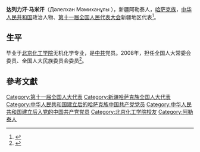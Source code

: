 '''达列力汗·马米汗'''（Дәлелхан Мәмиханұлы {{bd|1945年||}}），新疆阿勒泰人，[[哈萨克族|哈萨克族]]，[[中华人民共和国|中华人民共和国]]政治人物、[[第十一届全国人民代表大会|第十一届全国人民代表大会]]新疆地区代表<ref>{{cite web|author=新华网|title=第十一届全国人大代表|url=http://news.xinhuanet.com/ziliao/2008-03/03/content_7708230.htm?node=36628|publisher=新华网|accessdate=2014-01-07|archive-date=2014-01-10|archive-url=https://web.archive.org/web/20140110211415/http://news.xinhuanet.com/ziliao/2008-03/03/content_7708230.htm?node=36628|dead-url=no}}</ref>。

==生平==
毕业于[[北京化工学院|北京化工学院]]无机化学专业，是[[中共|中共]]党员。2008年，担任全国人大常委会委员、全国人大民族委员会委员<ref>{{cite news|title=全国人大代表信息-达列力汗·马米汗|url= http://210.82.31.1:8084/delegate/viewDelegate.action?dbid=112614|accessdate=2013-04-05|newspaper=全国人大网|archive-url=https://web.archive.org/web/20130312154839/http://www.npc.gov.cn/delegate/viewDelegate.action?dbid=112614|archive-date=2013-03-12|dead-url=yes}}</ref>。

==參考文獻==
{{reflist}}

{{DEFAULTSORT:D}}
[[Category:第十一届全国人大代表|Category:第十一届全国人大代表]]
[[Category:新疆哈萨克族全国人大代表|Category:新疆哈萨克族全国人大代表]]
[[Category:中华人民共和国建立后的哈萨克族中国共产党党员|Category:中华人民共和国建立后的哈萨克族中国共产党党员]]
[[Category:中华人民共和国建立后入党的中国共产党党员|Category:中华人民共和国建立后入党的中国共产党党员]]
[[Category:北京化工学院校友|Category:北京化工学院校友]]
[[Category:阿勒泰人|Category:阿勒泰人]]